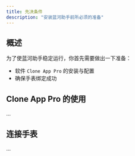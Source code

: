 ```yaml
---
title: 先决条件
description: "安装蓝河助手前所必须的准备"
---
```


## 概述

为了使蓝河助手稳定运行，你首先需要做出一下准备：

- 软件 `Clone App Pro` 的安装与配置
- 确保手表绑定成功

## Clone App Pro 的使用

...

## 连接手表

...
